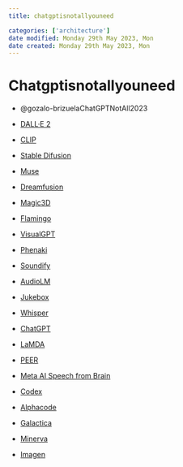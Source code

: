```yaml
---
title: chatgptisnotallyouneed

categories: ['architecture']
date modified: Monday 29th May 2023, Mon
date created: Monday 29th May 2023, Mon
---
```


# Chatgptisnotallyouneed


- @gozalo-brizuelaChatGPTNotAll2023

- [DALL·E 2](DALL·E 2.qmd)

- [CLIP](CLIP.qmd)

- [Stable Difusion](Stable Difusion.qmd)

- [Muse](Muse.qmd)

- [Dreamfusion](Dreamfusion.qmd)

- [Magic3D](Magic3D.qmd)

- [Flamingo](Flamingo.qmd)

- [VisualGPT](VisualGPT.qmd)

- [Phenaki](Phenaki.qmd)

- [Soundify](Soundify.qmd)

- [AudioLM](AudioLM.qmd)

- [Jukebox](Jukebox.qmd)

- [Whisper](Whisper.qmd)

- [ChatGPT](ChatGPT.qmd)

- [LaMDA](LaMDA.qmd)

- [PEER](PEER.qmd)

- [Meta AI Speech from Brain](Meta AI Speech from Brain.qmd)

- [Codex](Codex.qmd)

- [Alphacode](Alphacode.qmd)

- [Galactica](Galactica.qmd)

- [Minerva](Minerva.qmd)

- [Imagen](Imagen.qmd)
